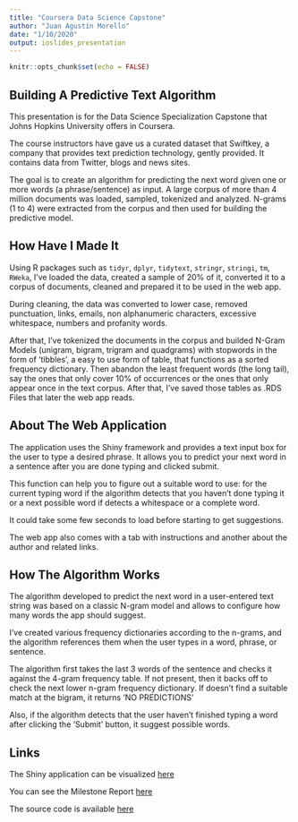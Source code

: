 ```yaml
---
title: "Coursera Data Science Capstone"
author: "Juan Agustín Morello"
date: "1/10/2020"
output: ioslides_presentation
---
```


```r
knitr::opts_chunk$set(echo = FALSE)
```

## Building A Predictive Text Algorithm

This presentation is for the Data Science Specialization Capstone that Johns Hopkins University offers in Coursera.

The course instructors have gave us a curated dataset that Swiftkey, a company that provides text prediction technology, gently provided. It contains data from Twitter, blogs and news sites.

The goal is to create an algorithm for predicting the next word given one or more words (a phrase/sentence) as input. A large corpus of more than 4 million documents was loaded, sampled, tokenized and analyzed. N-grams (1 to 4) were extracted from the corpus and then used for building the predictive model.

## How Have I Made It

Using R packages such as `tidyr`, `dplyr`, `tidytext`, `stringr`, `stringi`, `tm`, `RWeka`, I've loaded the data, created a sample of 20% of it, converted it to a corpus of documents, cleaned and prepared it to be used in the web app. 

During cleaning, the data was converted to lower case, removed punctuation, links, emails, non alphanumeric characters, excessive whitespace, numbers and profanity words.

After that, I've tokenized the documents in the corpus and builded N-Gram Models (unigram, bigram, trigram and quadgrams) with stopwords in the form of 'tibbles', a easy to use form of table, that functions as a sorted frequency dictionary. Then abandon the least frequent words (the long tail), say the ones that only cover 10% of occurrences or the ones that only appear once in the text corpus. After that, I've saved those tables as .RDS Files that later the web app reads.

## About The Web Application

The application uses the Shiny framework and provides a text input box for the user to type a desired phrase. It allows you to predict your next word in a sentence after you are done typing and clicked submit. 

This function can help you to figure out a suitable word to use: for the current typing word if the algorithm detects that you haven't done typing it or a next possible word if detects a whitespace or a complete word. 

It could take some few seconds to load before starting to get suggestions.

The web app also comes with a tab with instructions and another about the author and related links.

## How The Algorithm Works

The algorithm developed to predict the next word in a user-entered text string was based on a classic N-gram model and allows to configure how many words the app should suggest.

I've created various frequency dictionaries according to the n-grams, and the algorithm references them when the user types in a word, phrase, or sentence. 

The algorithm first takes the last 3 words of the sentence and checks it against the 4-gram frequency table. If not present, then it backs off to check the next lower n-gram frequency dictionary. If doesn't find a suitable match at the bigram, it returns 'NO PREDICTIONS'

Also, if the algorithm detects that the user haven't finished typing a word after clicking the 'Submit' button, it suggest possible words.

## Links

The Shiny application can be visualized [here](https://jamorello.shinyapps.io/WordPredictor/)

You can see the Milestone Report [here](https://rpubs.com/Katriel/dsc-milestone-report)

The source code is available [here](https://github.com/JAMorello/datasciencecoursera/tree/master/Data%20Science%20Capstone)

